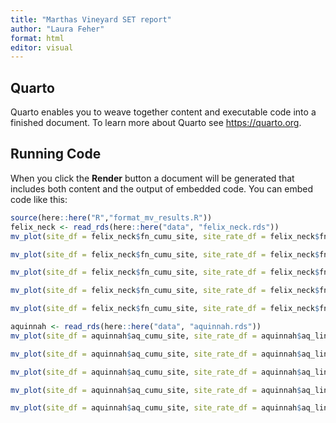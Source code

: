 ```yaml
---
title: "Marthas Vineyard SET report"
author: "Laura Feher"
format: html
editor: visual
---
```


## Quarto

Quarto enables you to weave together content and executable code into a finished document. To learn more about Quarto see <https://quarto.org>.

## Running Code

When you click the **Render** button a document will be generated that includes both content and the output of embedded code. You can embed code like this:

```r
source(here::here("R","format_mv_results.R"))
felix_neck <- read_rds(here::here("data", "felix_neck.rds"))
mv_plot(site_df = felix_neck$fn_cumu_site, site_rate_df = felix_neck$fn_linear_mod_site, plot_type = "simple SET plot")

mv_plot(site_df = felix_neck$fn_cumu_site, site_rate_df = felix_neck$fn_linear_mod_site, plot_type = "SLR no labels")

mv_plot(site_df = felix_neck$fn_cumu_site, site_rate_df = felix_neck$fn_linear_mod_site, plot_type = "SLR labeled")

mv_plot(site_df = felix_neck$fn_cumu_site, site_rate_df = felix_neck$fn_linear_mod_site, plot_type = "future SLR no labels")

mv_plot(site_df = felix_neck$fn_cumu_site, site_rate_df = felix_neck$fn_linear_mod_site, plot_type = "future SLR labeled")

aquinnah <- read_rds(here::here("data", "aquinnah.rds"))
mv_plot(site_df = aquinnah$aq_cumu_site, site_rate_df = aquinnah$aq_linear_mod_site, plot_type = "simple SET plot")

mv_plot(site_df = aquinnah$aq_cumu_site, site_rate_df = aquinnah$aq_linear_mod_site, plot_type = "SLR no labels")

mv_plot(site_df = aquinnah$aq_cumu_site, site_rate_df = aquinnah$aq_linear_mod_site, plot_type = "SLR labeled")

mv_plot(site_df = aquinnah$aq_cumu_site, site_rate_df = aquinnah$aq_linear_mod_site, plot_type = "future SLR no labels")

mv_plot(site_df = aquinnah$aq_cumu_site, site_rate_df = aquinnah$aq_linear_mod_site, plot_type = "future SLR labeled")
```
